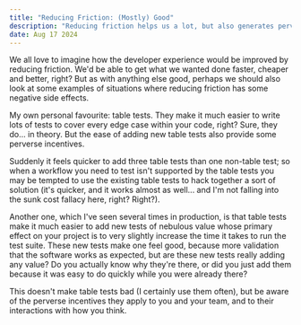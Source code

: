 ```yaml
---
title: "Reducing Friction: (Mostly) Good"
description: "Reducing friction helps us a lot, but also generates perverse incentives"
date: Aug 17 2024
---
```


We all love to imagine how the developer experience would be improved by reducing friction. We'd be able to get what we wanted done faster, cheaper and better, right? But as with anything else good, perhaps we should also look at some examples of situations where reducing friction has some negative side effects.

My own personal favourite: table tests. They make it much easier to write lots of tests to cover every edge case within your code, right? Sure, they do... in theory. But the ease of adding new table tests also provide some perverse incentives.

Suddenly it feels quicker to add three table tests than one non-table test; so when a workflow you need to test isn't supported by the table tests you may be tempted to use the existing table tests to hack together a sort of solution (it's quicker, and it works almost as well... and I'm not falling into the sunk cost fallacy here, right? Right?).

Another one, which I've seen several times in production, is that table tests make it much easier to add new tests of nebulous value whose primary effect on your project is to very slightly increase the time it takes to run the test suite.
These new tests make one feel good, because more validation that the software works as expected, but are these new tests really adding any value? Do you actually know why they're there, or did you just add them because it was easy to do quickly while you were already there?

This doesn't make table tests bad (I certainly use them often), but be aware of the perverse incentives they apply to you and your team, and to their interactions with how you think.
